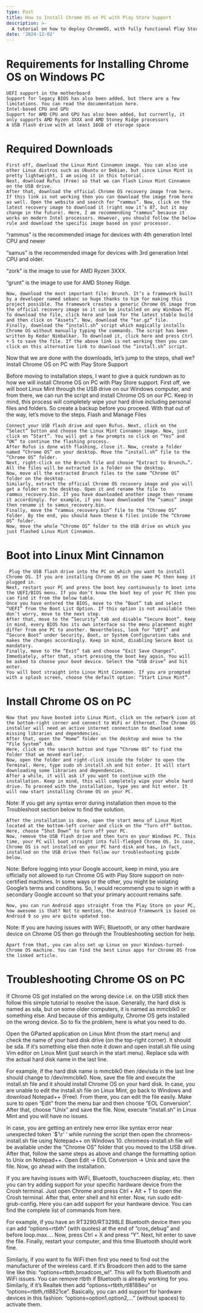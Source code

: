 ```yaml
---
type: Post
title: How to Install Chrome OS on PC with Play Store Support
description: >-
  A tutorial on how to deploy ChromeOS, with fully functional Play Store support, on your desktop PC
date: '2024-12-02'
---
```


# Requirements for Installing Chrome OS on Windows PC

    UEFI support in the motherboard
    Support for legacy BIOS has also been added, but there are a few limitations. You can read the documentation here.
    Intel-based CPU and GPU
    Support for AMD CPU and GPU has also been added, but currently, it only supports AMD Ryzen 3XXX and AMD Stoney Ridge processors
    A USB flash drive with at least 16GB of storage space

# Required Downloads

    First off, download the Linux Mint Cinnamon image. You can also use other Linux distros such as Ubuntu or Debian, but since Linux Mint is pretty lightweight, I am using it in this tutorial.
    Next, download Rufus (Free) so that we can flash Linux Mint Cinnamon on the USB drive.
    After that, download the official Chrome OS recovery image from here. If this link is not working then you can download the image from here as well. Open the website and search for “rammus”. Now, click on the latest recovery image to download it (right now it’s 87, but it may change in the future). Here, I am recommending “rammus” because it works on modern Intel processors. However, you should follow the below rule and download the specific image based on your processor.

“rammus” is the recommended image for devices with 4th generation Intel CPU and newer

“samus” is the recommended image for devices with 3rd generation Intel CPU and older.

“zork” is the image to use for AMD Ryzen 3XXX.

“grunt” is the image to use for AMD Stoney Ridge.

    Now, download the most important file: Brunch. It’s a framework built by a developer named sebanc so huge thanks to him for making this project possible. The framework creates a generic Chrome OS image from the official recovery image so it can be installed on any Windows PC. To download the file, click here and look for the latest stable build and then click on “Assets”. Now, download the “tar.gz” file.
    Finally, download the “install.sh” script which magically installs Chrome OS without manually typing the commands. The script has been written by Kedar Nimbalkar. To download it, click here and press Ctrl + S to save the file. If the above link is not working then you can click on this alternative link to download the “install.sh” script.

Now that we are done with the downloads, let’s jump to the steps, shall we?
Install Chrome OS on PC with Play Store Support

Before moving to installation steps, I want to give a quick rundown as to how we will install Chrome OS on PC with Play Store support. First off, we will boot Linux Mint through the USB drive on our Windows computer, and from there, we can run the script and install Chrome OS on our PC. Keep in mind, this process will completely wipe your hard drive including personal files and folders. So create a backup before you proceed. With that out of the way, let’s move to the steps.
Flash and Manage Files

    Connect your USB flash drive and open Rufus. Next, click on the “Select” button and choose the Linux Mint Cinnamon image. Now, just click on “Start”. You will get a few prompts so click on “Yes” and “OK” to continue the flashing process.
    After Rufus is done with flashing, close it. Now, create a folder named “Chrome OS” on your desktop. Move the “install.sh” file to the “Chrome OS” folder.
    Next, right-click on the Brunch file and choose “Extract to Brunch…”. All the files will be extracted in a folder on the desktop.
    Now, move all the extracted Brunch files to the same “Chrome OS” folder on the desktop.
    Similarly, extract the official Chrome OS recovery image and you will get a folder on the desktop. Open it and rename the file to rammus_recovery.bin. If you have downloaded another image then rename it accordingly. For example, if you have downloaded the “samus” image then rename it to samus_recovery.bin.
    Finally, move the “rammus_recovery.bin” file to the “Chrome OS” folder. By the end, you should have these 6 files inside the “Chrome OS” folder.
    Now, move the whole “Chrome OS” folder to the USB drive on which you just flashed Linux Mint Cinnamon.

# Boot into Linux Mint Cinnamon

     Plug the USB flash drive into the PC on which you want to install Chrome OS. If you are installing Chrome OS on the same PC then keep it plugged in.
    Next, restart your PC and press the boot key continuously to boot into the UEFI/BIOS menu. If you don’t know the boot key of your PC then you can find it from the below table.
    Once you have entered the BIOS, move to the “Boot” tab and select “UEFI” from the Boot List Option. If this option is not available then don’t worry, move to the next step.
    After that, move to the “Security” tab and disable “Secure Boot”. Keep in mind, every BIOS has its own interface so the menu placement might differ from one PC to another. Nevertheless, look for “UEFI” and “Secure Boot” under Security, Boot, or System Configuration tabs and makes the changes accordingly. Keep in mind, disabling Secure Boot is mandatory.
    Finally, move to the “Exit” tab and choose “Exit Save Changes“. Immediately, after that, start pressing the boot key again. You will be asked to choose your boot device. Select the “USB drive” and hit enter.
    You will boot straight into Linux Mint Cinnamon. If you are prompted with a splash screen, choose the default option: “Start Linux Mint“.

# Install Chrome OS on PC

    Now that you have booted into Linux Mint, click on the network icon at the bottom-right corner and connect to WiFi or Ethernet. The Chrome OS installer will need an active internet connection to download some missing libraries and dependencies.
    After that, open the “Home” folder on the desktop and move to the “File System” tab.
    Here, click on the search button and type “Chrome OS” to find the folder that we moved earlier.
    Now, open the folder and right-click inside the folder to open the Terminal. Here, type sudo sh install.sh and hit enter. It will start downloading some libraries and dependencies.
    After a while, it will ask if you want to continue with the installation. Keep in mind, this will completely wipe your whole hard drive. To proceed with the installation, type yes and hit enter. It will now start installing Chrome OS on your PC.

Note: If you get any syntax error during installation then move to the Troubleshoot section below to find the solution.

    After the installation is done, open the start menu of Linux Mint located at the bottom-left corner and click on the “Turn off” button. Here, choose “Shut Down” to turn off your PC.
    Now, remove the USB flash drive and then turn on your Windows PC. This time, your PC will boot straight into full-fledged Chrome OS. In case, Chrome OS is not installed on your PC hard disk and has, in fact, installed on the USB drive then follow our troubleshooting guide below.

Note: Before logging into your Google account, keep in mind, you are officially not allowed to run Chrome OS with Play Store support on non-certified machines. In some ways or the other, you might be violating Google’s terms and conditions. So, I would recommend you to sign in with a secondary Google account so that your primary account remains safe.

    Now, you can run Android apps straight from the Play Store on your PC, how awesome is that? Not to mention, the Android framework is based on Android 9 so you are quite updated too.

Note: If you are having issues with WiFi, Bluetooth, or any other hardware device on Chrome OS then go through the Troubleshooting section for help.

    Apart from that, you can also set up Linux on your Windows-turned-Chrome OS machine. You can find the best Linux apps for Chrome OS from the linked article.

# Troubleshooting Chrome OS on PC

If Chrome OS got installed on the wrong device i.e. on the USB stick then follow this simple tutorial to resolve the issue. Generally, the hard disk is named as sda, but on some older computers, it is named as mmcblk0 or something else. And because of this ambiguity, Chrome OS gets installed on the wrong device. So to fix the problem, here is what you need to do.

Open the GParted application on Linux Mint (from the start menu) and check the name of your hard disk drive (on the top-right corner). It should be sda. If it’s something else then note it down and open install.sh file using Vim editor on Linux Mint (just search in the start menu). Replace sda with the actual hard disk name in the last line.

For example, if the hard disk name is mmcblk0 then /dev/sda in the last line should change to /dev/mmcblk0. Now, save the file and execute the install.sh file and it should install Chrome OS on your hard disk. In case, you are unable to edit the install.sh file on Linux Mint, go back to Windows and download Notepad++ (Free). From there, you can edit the file easily. Make sure to open “Edit” from the menu bar and then choose “EOL Conversion”. After that, choose “Unix” and save the file. Now, execute “install.sh” in Linux Mint and you will have no issues.

In case, you are getting an entirely new error like syntax error near unexpected token `$’\r’ ‘ while running the script then open the chromeos-install.sh file using Notepad++ on Windows 10. chromeos-install.sh file will be available under the “Chrome OS” folder that you moved to the USB drive. After that, follow the same steps as above and change the formatting option to Unix on Notepad++. Open Edit -> EOL Conversion -> Unix and save the file. Now, go ahead with the installation.

If you are having issues with WiFi, Bluetooth, touchscreen display, etc. then you can try adding support for your specific hardware device from the Crosh terminal. Just open Chrome and press Ctrl + Alt + T to open the Crosh terminal. After that, enter shell and hit enter. Now, run sudo edit-grub-config. Here you can add support for your hardware device. You can find the complete list of commands from here.

For example, if you have an RT3290/RT3298LE Bluetooth device then you can add “options=rtbth” (with quotes) at the end of “cros_debug” and before loop.max…. Now, press Ctrl + X and press “Y”. Next, hit enter to save the file. Finally, restart your computer, and this time Bluetooth should work fine.

Similarly, if you want to fix WiFi then first you need to find out the manufacturer of the wireless card. If it’s Broadcom then add to the same line like this: “options=rtbth,broadcom_wl”. This will fix both Bluetooth and WiFi issues. You can remove rtbth if Bluetooth is already working for you. Similarly, if it’s Realtek then add “options=rtbth,rtl8188eu” or “options=rtbth,rtl8821ce”. Basically, you can add support for hardware devices in this fashion: “options=option1,option2,…” (without spaces) to activate them.